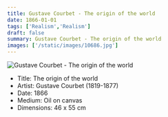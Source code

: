 ```yaml
---
title: Gustave Courbet - The origin of the world
date: 1866-01-01
tags: ['Realism','Realism']
draft: false
summary: Gustave Courbet - The origin of the world
images: ['/static/images/10686.jpg']
---
```


![Gustave Courbet - The origin of the world](/static/images/10686.jpg)

* Title: The origin of the world
* Artist: Gustave Courbet (1819-1877)
* Date: 1866
* Medium: Oil on canvas
* Dimensions: 46 x 55 cm


